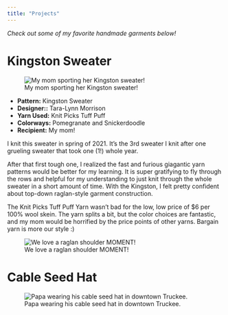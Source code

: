 ```yaml
---
title: "Projects"
---
```


_Check out some of my favorite handmade garments below!_

# Kingston Sweater

![My mom sporting her Kingston sweater!](figs/kingston_1.jpeg)

- **Pattern:** Kingston Sweater
- **Designer::** Tara-Lynn Morrison
- **Yarn Used:** Knit Picks Tuff Puff
- **Colorways:** Pomegranate and Snickerdoodle
- **Recipient:** My mom! 

I knit this sweater in spring of 2021. It's the 3rd sweater I knit after one grueling sweater that took one (1!) whole year. 

After that first tough one, I realized the fast and furious giagantic yarn patterns would be better for my learning. It is super gratifying to fly through the rows and helpful for my understanding to just knit through the whole sweater in a short amount of time. With the Kingston, I felt pretty confident about top-down raglan-style garment construction. 

The Knit Picks Tuff Puff Yarn wasn't bad for the low, low price of $6 per 100% wool skein. The yarn splits a bit, but the color choices are fantastic, and my mom would be horrified by the price points of other yarns. Bargain yarn is more our style :) 

![We love a raglan shoulder MOMENT!](figs/kingston_2.jpeg)

# Cable Seed Hat 

![Papa wearing his cable seed hat in downtown Truckee. ](figs/cable_seed_hat.JPG)

